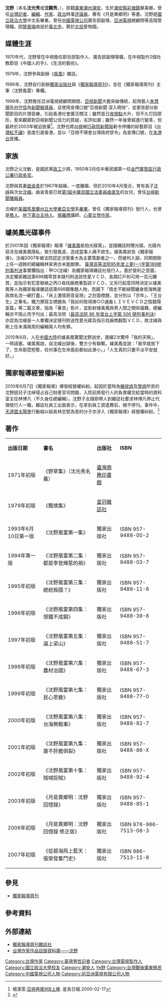 {{Infobox_Person
| name =沈野
| image=
| box_width= 
| occupation= 
| period =  
| birth_name= 沈光秀，也有人講是沈觀秀
| sex = 男
| other_names = 
| birth_date=1938年11月18日
| birth_place= {{ROC|廣東省}}[[潮安縣|潮安縣]][[彩塘鎮|彩塘鎮]]華美鄉
| death_date={{death date and age|2010|6|9|1938|11|18}}  
| death_place= {{TWN}}[[臺北市|臺北市]]
| death_cause = [[腎衰竭|腎衰竭]]
| nationality = {{ROC}}
| ancestor  =[[廣東|廣東]][[潮州|潮州]][[潮安|潮安]]
| spouse = 曲渝青（1967年結婚；2010年再結婚）
| parents  =父[[沈敏|沈敏]]
| children =子沈崢<br>女沈嶸
| educate =*[[國立政治大學|國立政治大學]]中文系畢業
| resting_place =[[北投區|北投]]愛物園
| past =*記者
*編輯
*作家
*政治時事評論員
*[[中國電視公司|中國電視公司]]廣告部副理
*[[亞洲電視|亞洲電視]]總顧問
| work =*《野草集》
*《飄情集》
*《沈野風雷第一集》
*《沈野風雷第二集：都是李登輝惹的禍》
*《沈野風雷第三集：總統叛國？》
*《沈野風雷第四集：恨鐵不成鋼》
*《沈野風雷第五集：逼上梁山》
*《沈野風雷第六集：蠢材治國》
*《沈野風雷第七集：民心思變》
*《沈野風雷第八集：台海無戰事》
*《沈野風雷第九集：誰不肝膽俱裂》
*《沈野風雷第十集：賊喊捉賊》
*《月是異鄉明：沈野回憶錄》
*《月是異鄉明：沈野回憶錄 修正版》
*《從碧海飛上藍天：張榮發奮鬥史》
| award = 
}}
'''沈野'''（本名'''沈光秀'''或'''沈觀秀'''，{{bd|1938年|11月18日|2010年|6月9日|catIdx=Shen沈野}}），原籍[[廣東|廣東]][[潮州|潮州]][[潮安|潮安]]，生於[[潮安縣|潮安縣]][[彩塘鎮|彩塘鎮]]華美鄉。曾任[[台灣|台灣]][[記者|記者]]、[[編輯|編輯]]、[[作家|作家]]、[[政治|政治]]時事[[評論員|評論員]]，著有《月是異鄉明》等書。沈野是[[國立政治大學|國立政治大學]]中文系畢業，曾任[[中國電視公司|中國電視公司]]廣告部副理、[[亞洲電視|亞洲電視]]總顧問等高階管理職。因[[腎衰竭|腎衰竭]]病逝於[[臺北市|臺北市]]，葬於[[北投區|北投]]愛物園。

==媒體生涯==
1970年代，沈野曾在中視擔任節目部製作人、廣告部副理等職，在中視製作2個社教節目《中國人的手》、《生活的藝術》。

1979年，沈野參與創辦《[[疾風_(雜誌)|疾風]]》雜誌。

1986年，沈野自行創辦[[獨家出版社|獨家出版社]]與《[[獨家報導周刊|獨家報導周刊]]》，並在《獨家報導周刊》主筆〈沈野風雷〉專欄。

1999年，沈野擔任亞洲電視總顧問期間，[[亞視新聞|亞視新聞]]大膽突破傳統，起用藝人[[朱慧珊|朱慧珊]]及[[何守信|何守信]]為[[新聞報導員|新聞報導員]]，且使用宣傳口號“亞視新聞 深入明快”，並更改部分新聞節目的片頭音樂，引起香港社會廣泛關注；雖然首日[[收視點|收視點]]大升，但不久打回原形，惹來觀眾對亞視新聞公信力的質疑，劣評如潮；雖然一年後曾經進行變革，但最終於2003年被迫放棄<ref>楊潔雯.[http://www.singtao.com/archive/fullstory.asp?andor=or&year1=2000&month1=2&day1=17&year2=2000&month2=2&day2=17&category=all&id=20000217f02&keyword1=&keyword2= 亞視再擺何B上檯] {{Webarchive|url=https://archive.is/20130105051027/http://www.singtao.com/archive/fullstory.asp?andor=or&year1=2000&month1=2&day1=17&year2=2000&month2=2&day2=17&category=all&id=20000217f02&keyword1=&keyword2= |date=2013-01-05 }}.星島日報.2000-02-17</ref>。沈野也將[[台視|台視]]被[[行政院新聞局|行政院新聞局]]勒令停播的綜藝節目《[[台灣紅不讓|台灣紅不讓]]》首度引進香港，並以「亞視不理會台灣政府禁令」為宣傳口號，在[[本港台|本港台]]首播。

==家族==
沈野之父沈敏，是國民黨[[政工|政工]]少將，1950年3月任中華民國第一任[[金門縣縣長|金門軍管區行政公署行政長官]]。

沈野與其妻[[曲渝青|曲渝青]]於1967年結婚，一度離婚、但於2010年4月復合，育有長子[[沈崢|沈崢]]與次女[[沈嶸|沈嶸]]。曲渝青是已故[[第1屆中華民國立法委員|第1屆中華民國立法委員]][[曲直生|曲直生]]的女兒，曾任[[台視新聞|台視新聞]][[播報員|播報員]]。

沈嶸於[[美國|美國]][[馬里蘭州立大學|馬里蘭州立大學]][[東亞|東亞]][[文學|文學]]系[[畢業|畢業]]，曾任《獨家報導周刊》發行人，也曾是[[藝人|藝人]]、[[地下電台|地下電台]][[主持人|主持人]]、[[塔羅牌|塔羅牌]]講師、[[心靈文學|心靈文學]][[作家|作家]]。

==璩美鳳光碟事件==
於2001年因《獨家報導》報導「[[璩美鳳|璩美鳳]]偷拍光碟案」，並隨雜誌附贈光碟。光碟內容涉及璩美鳳隱私，致引發風波，造成當事人痛不欲生。璩美鳳狀告《獨家報導》，沈嶸2007年被法院認定涉案重大為主要策劃者之一，而被判入獄，同期間剛上任一週餘的總編輯林家男亦未能脫罪。
[https://law.judicial.gov.tw/FJUD/data.aspx?ty=JD&id=TPHM%2c95%2c%e4%b8%8a%e6%9b%b4(%e4%b8%80)%2c189%2c20060725%2c1&ot=in 臺灣高等法院95年度上更(一)字第189號刑事判決]事實欄指出：甲○(沈嶸）為獨家報導雜誌社發行人，基於營利之意圖，決定獨家雜誌第698期零買本隨刊附送該性愛ＶＣＤ、長期訂戶則可用一百元購買，並指示有犯意聯絡之丙○尋找廠商重製該ＶＣＤ，又另行起意同時決定以璩美鳳等人為獨家報導雜誌該第698期專題人物，而親下「情史不斷緋聞纏身慾海無邊政商名流一網打盡」、「床上激情原音呈現」之封面標題，並分別以「宗年」、「王台生」之筆名，獨力撰寫主標題為「我如何取得庚○○通姦ＬＩＶＥＶＣＤ之陰錯陽差篇」等二篇文章，指為「春宮」影片，並影射璩美鳳與男人間之關係複雜，總編輯亦不阻止而予刊出；最高法院（[https://law.judicial.gov.tw/FJUD/data.aspx?ty=JD&id=TPSM%2c96%2c%e5%8f%b0%e4%b8%8a%2c506%2c20070125 最高法院 96 年度台上字第 506 號刑事判決]）亦認為沈嶸是一人單獨決定隨刊附送性愛光碟及指示找廠商翻製ＶＣＤ，故沈嶸與剛上任未滿兩周的編輯兩人均有罪。

2010年6月，人在[[中國大陸|中國大陸]]的璩美鳳驚聞沈野過世，連續2次驚呼「我的天啊」，一時語塞。璩美鳳說，自沈嶸出獄後，雙方少有聯繫。璩美鳳並說：「我早就放下了，生命那麼短暫，任何事在生命面前都如此渺小。」「人生真的只要平淡平安就好。」

==獨家報導經營權糾紛==
2010年6月7日《獨家報導》爆發經營權糾紛。起因於當時為[[糖尿病|糖尿病]]及[[腎|腎病]]所苦的沈野因兒子沈崢侵占自己財產官司問題，入院前將發行人的負責權交給當時的資料室主任林博凡（不久後任總編輯）。沈野子女隨即帶人到雜誌社要求林博凡停止代理發行人一職，雜誌社員工出面表示，在拿到員工資遣費前，絕不停刊。事件中，[[天道盟太陽會|天道盟太陽會]]行動組以組長林志堅為首的分子亦涉入《獨家報導》經營權糾紛。<ref>{{cite news |author=責任編輯: 葉子 |title="解決"經營權糾紛 台灣黑幫持記者證強佔雜誌社 |url=http://big5.china.com.cn/news/tw/2010-06/07/content_20201030.htm |publisher=中國互聯網新聞中心 |date=2010-06-07 |accessdate=2010-06-10 |archive-date=2011-02-13 |archive-url=https://web.archive.org/web/20110213042953/http://big5.china.com.cn/news/tw/2010-06/07/content_20201030.htm |dead-url=no }}</ref>

==著作==
{| class="wikitable" 
|- align=center
| '''出版日期''' || '''書名''' ||'''出版社'''|| '''ISBN''' 
|-
|1971年初版||《野草集》（沈光秀名義）||[[臺灣商務印書館|臺灣商務印書館]]||
|-
|1979年初版||《飄情集》||[[皇冠文化|皇冠雜誌社]]||
|-
|1993年6月10日第一版||《沈野風雷第一集》||獨家出版社||ISBN 957-9488-00-2
|-
|1994年第一版||《沈野風雷第二集：都是李登輝惹的禍》||獨家出版社||ISBN 957-9488-03-7
|-
|1995年初版||《沈野風雷第三集：總統叛國？》||獨家出版社||ISBN 957-9488-11-8
|-
|1996年初版||《沈野風雷第四集：恨鐵不成鋼》||獨家出版社||ISBN 957-9488-39-8
|-
|1997年初版||《沈野風雷第五集：逼上梁山》||獨家出版社||ISBN 957-9488-51-7
|-
|1998年初版||《沈野風雷第六集：蠢材治國》||獨家出版社||ISBN 957-9488-67-3
|-
|1999年初版||《沈野風雷第七集：民心思變》||獨家出版社||ISBN 957-9488-77-0
|-
|2000年初版||《沈野風雷第八集：台海無戰事》||獨家出版社||ISBN 957-9488-82-7
|-
|2001年初版||《沈野風雷第九集：誰不肝膽俱裂》||獨家出版社||ISBN 957-9488-86-X
|-
|2002年初版||《沈野風雷第十集：賊喊捉賊》||獨家出版社||ISBN 957-9488-92-4
|-
|2003年初版||《月是異鄉明：沈野回憶錄》||獨家出版社||ISBN 957-9488-85-1
|-
|2006年初版||《月是異鄉明：沈野回憶錄 修正版》||獨家出版社||ISBN 978-986-7513-08-3
|-
|2007年初版||《從碧海飛上藍天：張榮發奮鬥史》||獨家出版社||ISBN 986-7513-11-8
|}

==參見==
*[[獨家報導周刊|獨家報導周刊]]

==參考資料==
{{reflist}}

==外部連結==
*[http://www.scooptw.com/ 獨家報導周刊雜誌社]{{Wayback|url=http://www.scooptw.com/ |date=20141218110320 }}
*[https://db.nmtl.gov.tw/Site4/s6/writerinfo?id=655 台灣作家作品目錄資料庫——沈野] {{Wayback|url=https://db.nmtl.gov.tw/Site4/s6/writerinfo?id=655 |date=20220101024109 }}

{{DEFAULTSORT:Shen沈野}}
[[Category:台灣作家|Category:台灣作家]]
[[Category:臺灣男性記者|Category:臺灣男性記者]]
[[Category:台灣電視製作人|Category:台灣電視製作人]]
[[Category:國立政治大學校友|Category:國立政治大學校友]]
[[Category:潮安人|Category:潮安人]]
[[Category:沈姓|Ye野]]
[[Category:台灣戰後廣東移民|Category:台灣戰後廣東移民]]
[[Category:中國電視公司人物|Category:中國電視公司人物]]
[[Category:前亞洲電視有限公司人物|Category:前亞洲電視有限公司人物]]